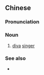 ==Chinese==
{{zh-forms}}

===Pronunciation===
{{zh-pron
|m=gēhòu
|c=go1 hau6
|cat=n
}}

===Noun===
{{zh-noun}}

# [[diva]] [[singer]]

===See also===
* {{zh-l|歌王}}
